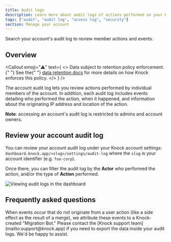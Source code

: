 ```yaml
---
title: Audit logs
description: Learn more about audit logs of actions performed on your Knock account.
tags: ["audit", "audit log", "access log", "security"]
section: Manage your account
---
```


Search your account's audit log to review member actions and events.

## Overview

<Callout
  emoji="⚠️"
  text={
    <>
      <span className="font-bold">
        Data subject to retention policy enforcement.
      </span>{" "}
      See the{" "}
      <a href="/manage-your-account/data-retention">data retention docs</a> for
      more details on how Knock enforces this policy.
    </>
  }
/>

The account audit log lets you review actions performed by individual members of the account. In addition, each audit log includes events detailing who performed the action, when it happened, and information about the originating IP address and location of the action.

**Note**: accessing an account's audit log is restricted to admins and account owners.

## Review your account audit log

You can review your account audit log under your Knock account settings: `dashboard.knock.app/<slug>/settings/audit-log` where the `slug` is your account identifier (e.g. `foo-corp`).

Once there, you can filter the audit log by the **Actor** who performed the action, and/or the type of **Action** performed.

<Image
  src="/images/manage-your-account/audit-logs.png"
  width={1624}
  height={1056}
  alt="Viewing audit logs in the dashboard"
/>

## Frequently asked questions

<AccordionGroup>
  <Accordion title="Why do I see migration-bot@knock.app perform changes on my account?">
    When events occur that do not originate from a user action (like a side
    effect as the result of a merge), we attribute these events to a
    Knock-created "Migration Bot."
  </Accordion>
  <Accordion title="Can I export my account audit logs?">
    Please contact the [Knock support team](mailto:support@knock.app) if you
    need to export the data inside your audit logs. We'd be happy to assist.
  </Accordion>
</AccordionGroup>

